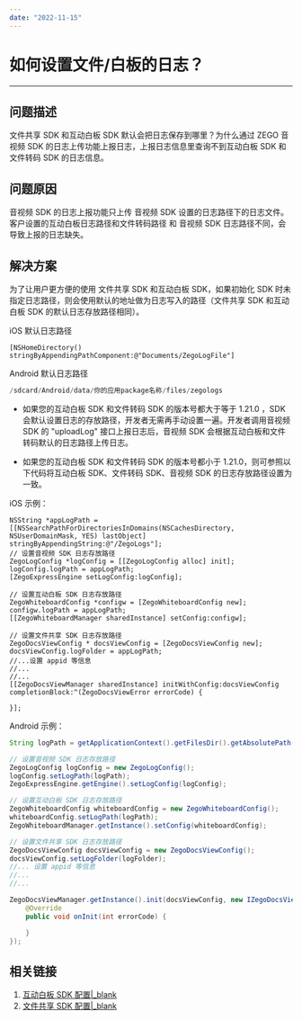 ```yaml
---
date: "2022-11-15"
---
```

# 如何设置文件/白板的日志？

- - -

## 问题描述
 文件共享 SDK 和互动白板 SDK 默认会把日志保存到哪里？为什么通过 ZEGO 音视频 SDK 的日志上传功能上报日志，上报日志信息里查询不到互动白板 SDK 和 文件转码 SDK 的日志信息。


## 问题原因

音视频 SDK 的日志上报功能只上传 音视频 SDK 设置的日志路径下的日志文件。客户设置的互动白板日志路径和文件转码路径 和 音视频 SDK 日志路径不同，会导致上报的日志缺失。

## 解决方案
为了让用户更方便的使用 文件共享 SDK 和互动白板 SDK，如果初始化 SDK 时未指定日志路径，则会使用默认的地址做为日志写入的路径（文件共享 SDK 和互动白板 SDK 的默认日志存放路径相同）。

iOS 默认日志路径
```objc
[NSHomeDirectory() stringByAppendingPathComponent:@"Documents/ZegoLogFile"]
```

Android 默认日志路径
```java
/sdcard/Android/data/你的应用package名称/files/zegologs
```

- 如果您的互动白板 SDK 和文件转码 SDK 的版本号都大于等于 1.21.0 ，SDK 会默认设置日志的存放路径，开发者无需再手动设置一遍。开发者调用音视频 SDK 的 "uploadLog" 接口上报日志后，音视频 SDK 会根据互动白板和文件转码默认的日志路径上传日志。

- 如果您的互动白板 SDK 和文件转码 SDK 的版本号都小于 1.21.0，则可参照以下代码将互动白板 SDK、文件转码 SDK、音视频 SDK 的日志存放路径设置为一致。

iOS 示例：
```objc
NSString *appLogPath = [[NSSearchPathForDirectoriesInDomains(NSCachesDirectory, NSUserDomainMask, YES) lastObject] stringByAppendingString:@"/ZegoLogs"];
// 设置音视频 SDK 日志存放路径
ZegoLogConfig *logConfig = [[ZegoLogConfig alloc] init];
logConfig.logPath = appLogPath;
[ZegoExpressEngine setLogConfig:logConfig];

// 设置互动白板 SDK 日志存放路径
ZegoWhiteboardConfig *configw = [ZegoWhiteboardConfig new];
configw.logPath = appLogPath;
[[ZegoWhiteboardManager sharedInstance] setConfig:configw];

// 设置文件共享 SDK 日志存放路径
ZegoDocsViewConfig * docsViewConfig = [ZegoDocsViewConfig new];
docsViewConfig.logFolder = appLogPath;
//...设置 appid 等信息
//...
//...
[[ZegoDocsViewManager sharedInstance] initWithConfig:docsViewConfig completionBlock:^(ZegoDocsViewError errorCode) {

}];
```

Android 示例：
```java
String logPath = getApplicationContext().getFilesDir().getAbsolutePath() + File.separator + "zegologs";

// 设置音视频 SDK 日志存放路径
ZegoLogConfig logConfig = new ZegoLogConfig();
logConfig.setLogPath(logPath);
ZegoExpressEngine.getEngine().setLogConfig(logConfig);

// 设置互动白板 SDK 日志存放路径
ZegoWhiteboardConfig whiteboardConfig = new ZegoWhiteboardConfig();
whiteboardConfig.setLogPath(logPath);
ZegoWhiteboardManager.getInstance().setConfig(whiteboardConfig);

// 设置文件共享 SDK 日志存放路径
ZegoDocsViewConfig docsViewConfig = new ZegoDocsViewConfig();
docsViewConfig.setLogFolder(logFolder);
//... 设置 appid 等信息
//...
//...

ZegoDocsViewManager.getInstance().init(docsViewConfig, new IZegoDocsViewInitListener() {
    @Override
    public void onInit(int errorCode) {

    }
});
```


## 相关链接
1. [互动白板 SDK 配置|\_blank](https://doc-zh.zego.im/article/api?doc=WhiteBoardView_API~java~class~ZegoWhiteboardConfig&jumpType=route#log-path)
2. [文件共享 SDK 配置|\_blank](https://doc-zh.zego.im/article/api?doc=docsview_API~java~class~ZegoDocsViewConfig#log-folder)
